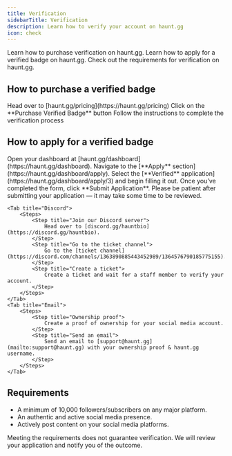 ```yaml
---
title: Verification
sidebarTitle: Verification
description: Learn how to verify your account on haunt.gg
icon: check
---
```


<div className="mobile-only">
<Card title="Purchase Verified Badge" icon="circle-1" href="../guides/verification#how-to-purchase-verified" horizontal>
Learn how to purchase verification on haunt.gg.
</Card>

<Card title="Apply For Verified Badge" icon="circle-2" href="../guides/verification#how-to-apply-for-a-verified-badge" horizontal>
Learn how to apply for a verified badge on haunt.gg.
</Card>

<Card title="Requirements" icon="circle-3" href="../guides/verification#requirements" horizontal>
Check out the requirements for verification on haunt.gg.
</Card>
</div>

## How to purchase a verified badge

<Steps>
    <Step title="Navigate to the pricing page">
        Head over to [haunt.gg/pricing](https://haunt.gg/pricing)
    </Step>
    <Step title="Purchase a verified badge">
        Click on the **Purchase Verified Badge** button
    </Step>
    <Step title="Complete the verification process">
        Follow the instructions to complete the verification process
    </Step>
</Steps>

## How to apply for a verified badge

<Tabs>
    <Tab title="Dashboard">
  <Steps>
    <Step title="Open Dashboard">
      Open your dashboard at [haunt.gg/dashboard](https://haunt.gg/dashboard).
    </Step>
    <Step title="Go to the Apply Section">
      Navigate to the [**Apply** section](https://haunt.gg/dashboard/apply).
    </Step>
    <Step title="Open Application Form">
      Select the [**Verified** application](https://haunt.gg/dashboard/apply/3) and begin filling it out.
    </Step>
    <Step title="Submit Your Application">
      Once you’ve completed the form, click **Submit Application**.
    </Step>
  </Steps>
  <Note>
    Please be patient after submitting your application — it may take some time to be reviewed.
  </Note>
</Tab>

    <Tab title="Discord">
        <Steps>
            <Step title="Join our Discord server">
                Head over to [discord.gg/hauntbio](https://discord.gg/hauntbio).
            </Step>
            <Step title="Go to the ticket channel">
                Go to the [ticket channel](https://discord.com/channels/1363890885443452989/1364576790185775155).
            </Step>
            <Step title="Create a ticket">
                Create a ticket and wait for a staff member to verify your account.
            </Step>
        </Steps>
    </Tab>
    <Tab title="Email">
        <Steps>
            <Step title="Ownership proof">
                Create a proof of ownership for your social media account.
            </Step>
            <Step title="Send an email">
                Send an email to [support@haunt.gg](mailto:support@haunt.gg) with your ownership proof & haunt.gg username.
            </Step>
        </Steps>
    </Tab>
</Tabs>

## Requirements

- A minimum of 10,000 followers/subscribers on any major platform.
- An authentic and active social media presence.
- Actively post content on your social media platforms.

<Note>
    Meeting the requirements does not guarantee verification. We will review your application and notify you of the outcome.
</Note>